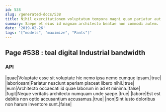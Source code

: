 ```yaml
---
id: 538
slug: /generated-docs/538
title: Nihil exercitationem voluptatum tempora magni quam pariatur aut quos autem.
summary: Saepe et eius id magnam architecto beatae non commodi autem.
date: '2019-02-26'
tags: '["models", "maximize", "Pants"]'
---
```

## Page #538 : teal digital Industrial bandwidth

### API

|quae|Voluptate esse sit voluptate hic nemo ipsa nemo cumque ipsam.|true|
|laboriosam|Pariatur nesciunt aperiam placeat libero nihil.|true|
|eum|Architecto occaecati id quae laborum in ad et minima.|false|
|fugit|Neque veritatis architecto numquam unde saepe.|true|
|labore|Est est debitis non optio accusantium accusamus.|true|
|non|Sint iusto doloribus non harum inventore sunt.|false|





